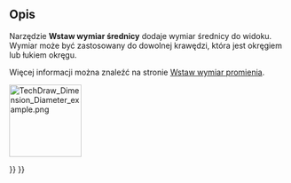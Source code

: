 <languages/>

{{Docnav/pl
|[[TechDraw_RadiusDimension/pl|Wstaw wymiar średnicy]]
|[[TechDraw_AngleDimension/pl|Wstaw wymiar kąta]]
|[[TechDraw_Workbench/pl|środowisko pracy Rysunek Techniczny]]
|IconL=TechDraw_RadiusDimension.svg
|IconR=TechDraw_AngleDimension.svg
|IconC=Workbench_TechDraw.svg
}}

{{GuiCommand/pl
|Name=TechDraw DiameterDimension
|Name/pl=Rysunek Techniczny: Wstaw wymiar średnicy
|MenuLocation=Rysunek Techniczny → Wymiary → Wstaw wymiar średnicy
|Workbenches=[[TechDraw_Workbench/pl|Rysunek Techniczny]]
|SeeAlso=[[TechDraw_RadiusDimension/pl|Wstaw wymiar promienia]]
}}

<span id="Description"></span>
==Opis==

Narzędzie '''Wstaw wymiar średnicy''' dodaje wymiar średnicy do widoku. Wymiar może być zastosowany do dowolnej krawędzi, która jest okręgiem lub łukiem okręgu.

Więcej informacji można znaleźć na stronie [[TechDraw_RadiusDimension/pl|Wstaw wymiar promienia]].

[[Image:TechDraw_Dimension_Diameter_example.png|130px]]
{{Caption|Pomiar okręgu, wskazanie średnicy}}


{{Docnav/pl
|[[TechDraw_RadiusDimension/pl|Wstaw wymiar średnicy]]
|[[TechDraw_AngleDimension/pl|Wstaw wymiar kąta]]
|[[TechDraw_Workbench/pl|środowisko pracy Rysunek Techniczny]]
|IconL=TechDraw_RadiusDimension.svg
|IconR=TechDraw_AngleDimension.svg
|IconC=Workbench_TechDraw.svg
}}

{{TechDraw Tools navi{{#translation:}}}}
{{Userdocnavi{{#translation:}}}}